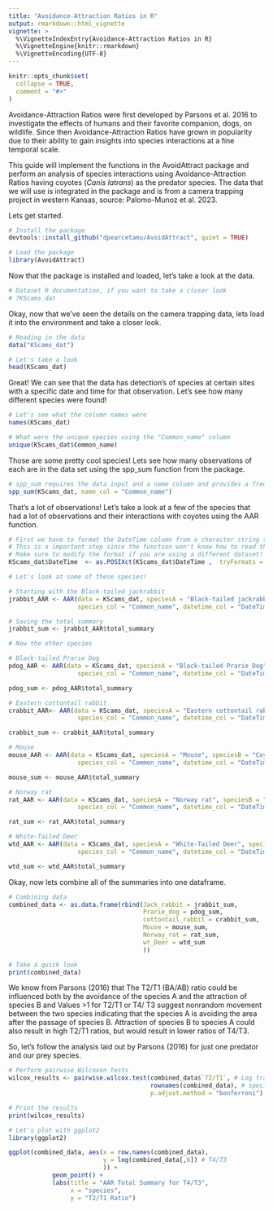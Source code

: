 ```yaml
---
title: "Avoidance-Attraction Ratios in R"
output: rmarkdown::html_vignette
vignette: >
  %\VignetteIndexEntry{Avoidance-Attraction Ratios in R}
  %\VignetteEngine{knitr::rmarkdown}
  %\VignetteEncoding{UTF-8}
---
```


```r
knitr::opts_chunk$set(
  collapse = TRUE,
  comment = "#>"
)
```

Avoidance-Attraction Ratios were first developed by Parsons et al. 2016 to investigate the effects of humans and their favorite companion, dogs, on wildlife. Since then Avoidance-Attraction Ratios have grown in popularity due to their ability to gain insights into species interactions at a fine temporal scale.

This guide will implement the functions in the AvoidAttract package and perform an analysis of species interactions using Avoidance-Attraction Ratios having coyotes (*Canis latrans*) as the predator species. The data that we will use is integrated in the package and is from a camera trapping project in western Kansas, source: Palomo-Munoz et al. 2023.

Lets get started.

```r
# Install the package
devtools::install_github("dpearcetamu/AvoidAttract", quiet = TRUE)

# Load the package
library(AvoidAttract)
```

Now that the package is installed and loaded, let's take a look at the data.

```r
# Dataset R documentation, if you want to take a closer look
# ?KScams_dat
```

Okay, now that we've seen the details on the camera trapping data, lets load it into the environment and take a closer look.

```r
# Reading in the data
data("KScams_dat")

# Let's take a look
head(KScams_dat)
```

Great! We can see that the data has detection's of species at certain sites with a specific date and time for that observation. Let's see how many different species were found!

``` r
# Let's see what the column names were 
names(KScams_dat)

# What were the unique species using the "Common_name" column
unique(KScams_dat$Common_name)
```

Those are some pretty cool species! Lets see how many observations of each are in the data set using the spp_sum function from the package.
```r
# spp_sum requires the data input and a name column and provides a frequency table of observations
spp_sum(KScams_dat, name_col = "Common_name")

```

That's a lot of observations! Let's take a look at a few of the species that had a lot of observations and their interactions with coyotes using the AAR function.  
```r
# First we have to format the DateTime column from a character string to a date time 
# This is a important step since the function won't know how to read the date and time
# Make sure to modify the format if you are using a different dataset!
KScams_dat$DateTime  <- as.POSIXct(KScams_dat$DateTime ,  tryFormats = "%m/%d/%Y %H:%M:%OS")

# Let's look at some of these species!

# Starting with the Black-tailed jackrabbit 
jrabbit_AAR <- AAR(data = KScams_dat, speciesA = "Black-tailed jackrabbit", speciesB = "Coyote",
                   species_col = "Common_name", datetime_col = "DateTime", site_col ="Site", unitTime = "hours")

# Saving the total summary 
jrabbit_sum <- jrabbit_AAR$total_summary

# Now the other species

# Black-tailed Prarie Dog
pdog_AAR <- AAR(data = KScams_dat, speciesA = "Black-tailed Prarie Dog", speciesB = "Coyote",
                   species_col = "Common_name", datetime_col = "DateTime", site_col ="Site", unitTime = "hours")

pdog_sum <- pdog_AAR$total_summary

# Eastern cottontail rabbit
crabbit_AAR<- AAR(data = KScams_dat, speciesA = "Eastern cottontail rabbit", speciesB = "Coyote",
                   species_col = "Common_name", datetime_col = "DateTime", site_col ="Site", unitTime = "hours")

crabbit_sum <- crabbit_AAR$total_summary

# Mouse
mouse_AAR <- AAR(data = KScams_dat, speciesA = "Mouse", speciesB = "Coyote",
                   species_col = "Common_name", datetime_col = "DateTime", site_col ="Site", unitTime = "hours")

mouse_sum <- mouse_AAR$total_summary

# Norway rat
rat_AAR <- AAR(data = KScams_dat, speciesA = "Norway rat", speciesB = "Coyote",
                   species_col = "Common_name", datetime_col = "DateTime", site_col ="Site", unitTime = "hours")

rat_sum <- rat_AAR$total_summary

# White-Tailed Deer
wtd_AAR <- AAR(data = KScams_dat, speciesA = "White-Tailed Deer", speciesB = "Coyote",
                   species_col = "Common_name", datetime_col = "DateTime", site_col ="Site", unitTime = "hours")

wtd_sum <- wtd_AAR$total_summary

```

Okay, now lets combine all of the summaries into one dataframe.
```r
# Combining data
combined_data <- as.data.frame(rbind(Jack_rabbit = jrabbit_sum, 
                                     Prarie_dog = pdog_sum,
                                     cottontail_rabbit = crabbit_sum,
                                     Mouse = mouse_sum,
                                     Norway_rat = rat_sum,
                                     wt_Deer = wtd_sum
                                     ))

# Take a quick look
print(combined_data)

```

We know from Parsons (2016) that The T2/T1 (BA/AB) ratio could be influenced both by the avoidance of the species A and the attraction of species B and Values >1 for T2/T1 or T4/ T3 suggest nonrandom movement between the two species indicating that the species A is avoiding the area after the passage of species B. Attraction of species B to species A could also result in high T2/T1 ratios, but would result in lower ratios of T4/T3.

So, let's follow the analysis laid out by Parsons (2016) for just one predator and our prey species. 
```r
# Perform pairwise Wilcoxon tests
wilcox_results <- pairwise.wilcox.test(combined_data$`T2/T1`, # Log transformed T2/T1 ratio
                                       rownames(combined_data), # species names
                                       p.adjust.method = "bonferroni")

# Print the results
print(wilcox_results)

```


```r
# Let's plot with ggplot2
library(ggplot2)

ggplot(combined_data, aes(x = row.names(combined_data), 
                          y = log(combined_data[,6]) # T4/T3
                          )) +
            geom_point() +
            labs(title = "AAR Total Summary for T4/T3",
                 x = "species",
                 y = "T2/T1 Ratio")


```


























